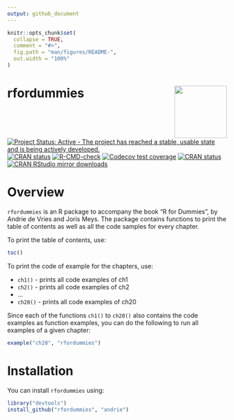 ```yaml
---
output: github_document
---
```


<!-- README.md is generated from README.Rmd. Please edit that file -->

```r
knitr::opts_chunk$set(
  collapse = TRUE,
  comment = "#>",
  fig.path = "man/figures/README-",
  out.width = "100%"
)
```
# rfordummies <img src="man/figures/logo.png" align="right" width="120" />

<!-- badges: start -->

[![Project Status: Active - The project has reached a stable, usable state and is being actively developed.](https://www.repostatus.org/badges/latest/active.svg)](https://www.repostatus.org/#active)
[![CRAN status](https://www.r-pkg.org/badges/version/rfordummies)](https://cran.r-project.org/package=rfordummies)
[![R-CMD-check](https://github.com/rfordummies/rfordummies/workflows/R-CMD-check/badge.svg)](https://github.com/rfordummies/rfordummies/actions)
[![Codecov test coverage](https://codecov.io/gh/rfordummies/rfordummies/branch/master/graph/badge.svg)](https://app.codecov.io/gh/rfordummies/rfordummies?branch=master)
[![CRAN status](https://www.r-pkg.org/badges/version/rfordummies)](https://CRAN.R-project.org/package=rfordummies)
[![CRAN RStudio mirror downloads](https://cranlogs.r-pkg.org/badges/last-month/rfordummies?color=blue)](https://r-pkg.org/pkg/rfordummies)
<!-- badges: end -->


# Overview

`rfordummies` is an R package to accompany the book "R for Dummies", by Andrie de Vries and Joris Meys.  The package contains functions to print the table of contents as well as all the code samples for every chapter.

To print the table of contents, use:

```r
toc()
```

To print the code of example for the chapters, use:

* `ch1()` - prints all code examples of ch1
* `ch2()` - prints all code examples of ch2
*  ...
* `ch20()` - prints all code examples of ch20

Since each of the functions `ch1()` to `ch20()` also contains the code examples as function examples, you can do the following to run all examples of a given chapter:

```r
example("ch20", "rfordummies")
```


# Installation

You can install `rfordummies` using:

```r
library("devtools")
install_github("rfordummies", "andrie")
```

